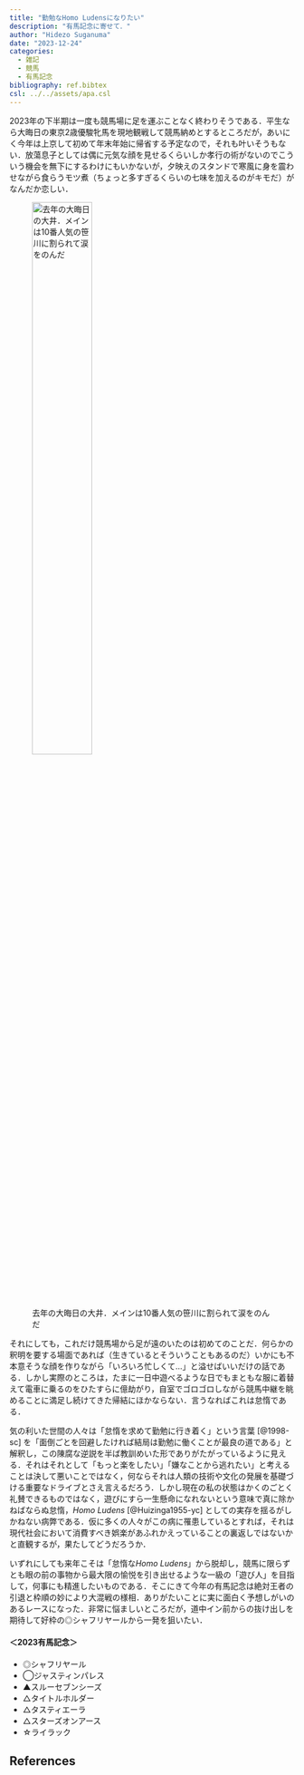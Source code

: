 ---
title: "勤勉なHomo Ludensになりたい"
description: "有馬記念に寄せて．"
author: "Hidezo Suganuma"
date: "2023-12-24"
categories:
  - 雑記
  - 競馬
  - 有馬記念
bibliography: ref.bibtex
csl: ../../assets/apa.csl
---


2023年の下半期は一度も競馬場に足を運ぶことなく終わりそうである．平生なら大晦日の東京2歳優駿牝馬を現地観戦して競馬納めとするところだが，あいにく今年は上京して初めて年末年始に帰省する予定なので，それも叶いそうもない．放蕩息子としては偶に元気な顔を見せるくらいしか孝行の術がないのでこういう機会を無下にするわけにもいかないが，夕映えのスタンドで寒風に身を震わせながら食らうモツ煮（ちょっと多すぎるくらいの七味を加えるのがキモだ）がなんだか恋しい．

![去年の大晦日の大井．メインは10番人気の笹川に割られて涙をのんだ](fig1.jpg){width=50%}

それにしても，これだけ競馬場から足が遠のいたのは初めてのことだ．何らかの釈明を要する場面であれば（生きているとそういうこともあるのだ）いかにも不本意そうな顔を作りながら「いろいろ忙しくて...」と溢せばいいだけの話である．しかし実際のところは，たまに一日中遊べるような日でもまともな服に着替えて電車に乗るのをひたすらに億劫がり，自室でゴロゴロしながら競馬中継を眺めることに満足し続けてきた帰結にほかならない．言うなればこれは怠惰である．

気の利いた世間の人々は「怠惰を求めて勤勉に行き着く」という言葉 [@1998-sc] を「面倒ごとを回避したければ結局は勤勉に働くことが最良の道である」と解釈し，この陳腐な逆説を半ば教訓めいた形でありがたがっているように見える．それはそれとして「もっと楽をしたい」「嫌なことから逃れたい」と考えることは決して悪いことではなく，何ならそれは人類の技術や文化の発展を基礎づける重要なドライブとさえ言えるだろう．しかし現在の私の状態はかくのごとく礼賛できるものではなく，遊びにすら一生懸命になれないという意味で真に除かねばならぬ怠惰，*Homo Ludens* [@Huizinga1955-yc] としての実存を揺るがしかねない病弊である．仮に多くの人々がこの病に罹患しているとすれば，それは現代社会において消費すべき娯楽があふれかえっていることの裏返しではないかと直観するが，果たしてどうだろうか．

いずれにしても来年こそは「怠惰な*Homo Ludens*」から脱却し，競馬に限らずとも眼の前の事物から最大限の愉悦を引き出せるような一級の「遊び人」を目指して，何事にも精進したいものである．そこにきて今年の有馬記念は絶対王者の引退と枠順の妙により大混戦の様相．ありがたいことに実に面白く予想しがいのあるレースになった．非常に悩ましいところだが，道中イン前からの抜け出しを期待して好枠の◎シャフリヤールから一発を狙いたい．

#### ＜2023有馬記念＞

- ◎シャフリヤール
- ◯ジャスティンパレス
- ▲スルーセブンシーズ
- △タイトルホルダー
- △タスティエーラ
- △スターズオンアース
- ☆ライラック

## References

::: {#refs}
:::
